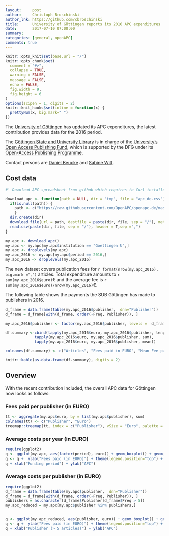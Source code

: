 ```yaml
---
layout:     post
author:     Christoph Broschinski
author_lnk: https://github.com/cbroschinski
title:      University of Göttingen reports its 2016 APC expenditures
date:       2017-07-10 07:00:00
summary:    
categories: [general, openAPC]
comments: true
---
```



```r
knitr::opts_knit$set(base.url = "/")
knitr::opts_chunk$set(
  comment = "#>",
  collapse = TRUE,
  warning = FALSE, 
  message = FALSE,
  echo = FALSE,
  fig.width = 9,
  fig.height = 6
)
options(scipen = 1, digits = 2)
knitr::knit_hooks$set(inline = function(x) {
  prettyNum(x, big.mark=" ")
})
```

The [University of Göttingen](https://www.uni-goettingen.de/en/1.html) has updated its APC expenditures, the latest contribution provides data for the 2016 period.

The [Göttingen State and University Library](http://www.sub.uni-goettingen.de/en/news/) is in charge of the [University's Open Access Publishing Fund](http://www.sub.uni-goettingen.de/elektronisches-publizieren/open-access/open-access-publikationsfonds/), which is supported by the DFG under its [Open-Access Publishing Programme](http://www.dfg.de/en/research_funding/programmes/infrastructure/lis/funding_opportunities/open_access/).

Contact persons are [Daniel Beucke](http://www.sub.uni-goettingen.de/kontakt/personen-a-z/personendetails/person/daniel-beucke/) and [Sabine Witt](http://www.sub.uni-goettingen.de/kontakt/personen-a-z/personendetails/person/sabine-witt/).

## Cost data

```r
#' Download APC spreadsheet from github which requires to Curl installed

download_apc <- function(path = NULL, dir = "tmp", file = "apc_de.csv"){
  if(is.null(path)) {
    path <- c("https://raw.githubusercontent.com/OpenAPC/openapc-de/master/data/apc_de.csv")
    } 
  dir.create(dir) 
  download.file(url = path, destfile = paste(dir, file, sep = "/"), method = "curl")
  read.csv(paste(dir, file, sep = "/"), header = T,sep =",")
}

my.apc <- download_apc()
my.apc <- my.apc[my.apc$institution == "Goettingen U",]
my.apc <- droplevels(my.apc)
my.apc_2016 <- my.apc[my.apc$period == 2016,]
my.apc_2016 <- droplevels(my.apc_2016)
```

The new dataset covers publication fees for `r format(nrow(my.apc_2016), big.mark =",")` articles. Total expenditure amounts to `r sum(my.apc_2016$euro)`€ and the average fee is `r sum(my.apc_2016$euro)/nrow(my.apc_2016)`€.

The following table shows the payments the SUB Göttingen has made to publishers in 2016.

```r
d_frame = data.frame(table(my.apc_2016$publisher,  dnn="Publisher"))                 
d_frame = d_frame[with(d_frame, order(-Freq, Publisher)), ]                                           
                                    
my.apc_2016$publisher <- factor(my.apc_2016$publisher, levels =  d_frame$Publisher)

df.summary <-cbind(tapply(my.apc_2016$euro, my.apc_2016$publisher, length),
             tapply(my.apc_2016$euro, my.apc_2016$publisher, sum),
             tapply(my.apc_2016$euro, my.apc_2016$publisher, mean))

colnames(df.summary) <- c("Articles", "Fees paid in EURO", "Mean Fee paid")

knitr::kable(as.data.frame(df.summary), digits = 2)
```

## Overview

With the recent contribution included, the overall APC data for Göttingen now looks as follows:

### Fees paid per publisher (in EURO)

```r
tt <- aggregate(my.apc$euro, by = list(my.apc$publisher), sum)
colnames(tt) <- c("Publisher", "Euro")
treemap::treemap(tt, index = c("Publisher"), vSize = "Euro", palette = "Paired")
```

###  Average costs per year (in EURO)

```r
require(ggplot2)
q <- ggplot(my.apc, aes(factor(period), euro)) + geom_boxplot() + geom_point()
q <- q +  ylab("Fees paid (in EURO)") + theme(legend.position="top") + theme_bw(base_size = 18)
q + xlab("Funding period") + ylab("APC")
```

###  Average costs per publisher (in EURO)

```r
require(ggplot2)
d_frame = data.frame(table(my.apc$publisher,  dnn="Publisher"))                 
d_frame = d_frame[with(d_frame, order(-Freq, Publisher)), ]
publishers = as.character(d_frame$Publisher[d_frame$Freq > 5])
my.apc_reduced = my.apc[my.apc$publisher %in% publishers,]

  
q <- ggplot(my.apc_reduced, aes(publisher, euro)) + geom_boxplot() + geom_point()
q <- q +  ylab("Fees paid (in EURO)") + theme(legend.position="top") + theme_bw(base_size = 18) + coord_flip()
q + xlab("Publisher (> 5 articles)") + ylab("APC")
```
